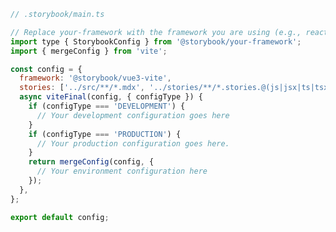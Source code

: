 ```js
// .storybook/main.ts

// Replace your-framework with the framework you are using (e.g., react-webpack5, vue3-webpack5)
import type { StorybookConfig } from '@storybook/your-framework';
import { mergeConfig } from 'vite';

const config = {
  framework: '@storybook/vue3-vite',
  stories: ['../src/**/*.mdx', '../stories/**/*.stories.@(js|jsx|ts|tsx)'],
  async viteFinal(config, { configType }) {
    if (configType === 'DEVELOPMENT') {
      // Your development configuration goes here
    }
    if (configType === 'PRODUCTION') {
      // Your production configuration goes here.
    }
    return mergeConfig(config, {
      // Your environment configuration here
    });
  },
};

export default config;
```
